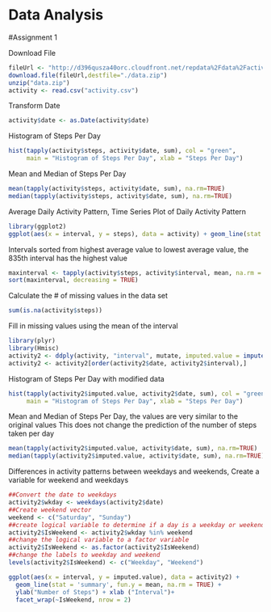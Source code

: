 Data Analysis
================================

#Assignment 1


Download File
```r
fileUrl <- "http://d396qusza40orc.cloudfront.net/repdata%2Fdata%2Factivity.zip"
download.file(fileUrl,destfile="./data.zip")
unzip("data.zip")
activity <- read.csv("activity.csv")
```

Transform Date
```r
activity$date <- as.Date(activity$date)
```

Histogram of Steps Per Day
```r
hist(tapply(activity$steps, activity$date, sum), col = "green", 
     main = "Histogram of Steps Per Day", xlab = "Steps Per Day")
```

Mean and Median of Steps Per Day
```r
mean(tapply(activity$steps, activity$date, sum), na.rm=TRUE)
median(tapply(activity$steps, activity$date, sum), na.rm=TRUE)

```

Average Daily Activity Pattern, 
Time Series Plot of Daily Activity Pattern
```r
library(ggplot2)
ggplot(aes(x = interval, y = steps), data = activity) + geom_line(stat = 'summary', fun.y = mean, na.rm = TRUE)

```

Intervals sorted from highest average value to lowest average value, the 835th interval
has the highest value
```r
maxinterval <- tapply(activity$steps, activity$interval, mean, na.rm = TRUE)
sort(maxinterval, decreasing = TRUE)
```

Calculate the # of missing values in the data set
```r
sum(is.na(activity$steps))
```

Fill in missing values using the mean of the interval
```r
library(plyr)
library(Hmisc)
activity2 <- ddply(activity, "interval", mutate, imputed.value = impute(steps, mean))
activity2 <- activity2[order(activity2$date, activity2$interval),]
```

Histogram of Steps Per Day with modified data
```r
hist(tapply(activity2$imputed.value, activity2$date, sum), col = "green", 
     main = "Histogram of Steps Per Day", xlab = "Steps Per Day")
```

Mean and Median of Steps Per Day, the values are very similar to the original values
This does not change the prediction of the number of steps taken per day
```r
mean(tapply(activity2$imputed.value, activity$date, sum), na.rm=TRUE)
median(tapply(activity2$imputed.value, activity$date, sum), na.rm=TRUE)

```

Differences in activity patterns between weekdays and weekends, Create a variable for weekend and weekdays
```r
##Convert the date to weekdays
activity2$wkday <- weekdays(activity2$date)
##Create weekend vector
weekend <- c("Saturday", "Sunday")
##create logical variable to determine if a day is a weekday or weekend
activity2$IsWeekend <- activity2$wkday %in% weekend
##change the logical variable to a factor variable
activity2$IsWeekend <- as.factor(activity2$IsWeekend)
##change the labels to weekday and weekend
levels(activity2$IsWeekend) <- c("Weekday", "Weekend")
```

```r
ggplot(aes(x = interval, y = imputed.value), data = activity2) + 
  geom_line(stat = 'summary', fun.y = mean, na.rm = TRUE) +
  ylab("Number of Steps") + xlab ("Interval")+
  facet_wrap(~IsWeekend, nrow = 2)
```
